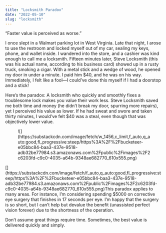 ```yaml
---
title: "Locksmith Paradox"
date: "2022-05-10"
slug: "locksmith"
---
```


“Faster value is perceived as worse.”

I once slept in a Walmart parking lot in West Virginia. Late that night, I arose to use the restroom and locked myself out of my car, sealing my keys, phone, and wallet inside. I wandered into the store, and a cashier was kind enough to call me a locksmith. Fifteen minutes later, Steve Locksmith (this was his actual name, according to his business card) showed up in a rusty truck, smoking a cigar. With a metal stick and a wedge of wood, he opened my door in under a minute. I paid him $40, and he was on his way. Immediately, I felt like a fool—I could’ve done this myself if I had a doorstop and a stick!

Here’s the paradox: A locksmith who quickly and smoothly fixes a troublesome lock makes you value their work less. Steve Locksmith saved me both time and money (he didn’t break my door, spurring more repairs), yet I perceived his value as lower. If he had sweat and swore and taken thirty minutes, I would’ve felt $40 was a steal, even though that was objectively lower value.

<div class="wp-block-image"><figure class="aligncenter">![](https://substackcdn.com/image/fetch/w_1456,c_limit,f_auto,q_auto:good,fl_progressive:steep/https%3A%2F%2Fbucketeer-e05bbc84-baa3-437e-9518-adb32be77984.s3.amazonaws.com%2Fpublic%2Fimages%2F2c6203fd-c9c0-4035-a64b-9348ae682770_610x555.png)</figure></div>[](https://substackcdn.com/image/fetch/f_auto,q_auto:good,fl_progressive:steep/https%3A%2F%2Fbucketeer-e05bbc84-baa3-437e-9518-adb32be77984.s3.amazonaws.com%2Fpublic%2Fimages%2F2c6203fd-c9c0-4035-a64b-9348ae682770_610x555.png)This paradox applies to many areas. For instance, I’m considering spending $5000 on corrective eye surgery that finishes in 17 seconds per eye. I’m happy that the surgery is so short, but I can’t help but devalue the benefit (unassisted perfect vision forever) due to the shortness of the operation.

Don’t assume great things require time. Sometimes, the best value is delivered quickly and simply.